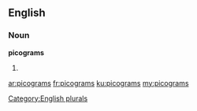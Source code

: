 ==English==

===Noun===
'''picograms'''

# {{plural of|[[picogram]]}}

[[Category:English plurals]]

[[ar:picograms]]
[[fr:picograms]]
[[ku:picograms]]
[[my:picograms]]